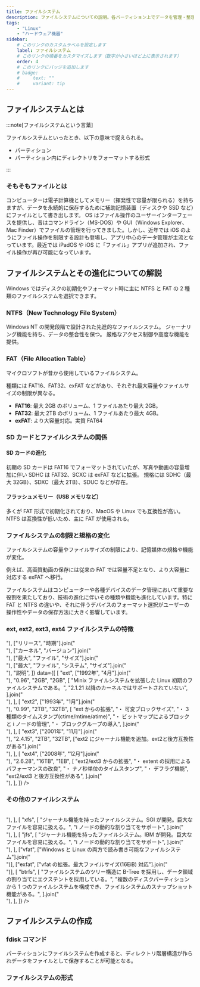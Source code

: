 ```yaml
---
title: ファイルシステム
description: ファイルシステムについての説明。各パーティション上でデータを管理・整理する方法
tags:
    - "Linux"
    - "ハードウェア機器"
sidebar:
    # このリンクのカスタムラベルを設定します
    label: ファイルシステム
    # このリンクの順番をカスタマイズします（数字が小さいほど上に表示されます）
    order: 4
    # このリンクにバッジを追加します
    # badge:
    #     text: ""
    #     variant: tip
---
```



## ファイルシステムとは

:::note[ファイルシステムという言葉]

ファイルシステムといったとき、以下の意味で捉えられる。

-   パーティション
-   パーティション内にディレクトリをフォーマットする形式

:::

### そもそもファイルとは

コンピューターは電子計算機としてメモリー（揮発性で容量が限られる）を持ちますが、データを永続的に保存するために補助記憶装置（ディスクや SSD など）にファイルとして書き出します。
OS はファイル操作のユーザーインターフェースを提供し、昔はコマンドライン（MS-DOS）や GUI（Windows Explorer、Mac Finder）でファイルの管理を行ってきました。しかし、近年では iOS のようにファイル操作を制限する設計も登場し、アプリ中心のデータ管理が主流となっています。最近では iPadOS や iOS に「ファイル」アプリが追加され、ファイル操作が再び可能になっています。

## ファイルシステムとその進化についての解説

Windows ではディスクの初期化やフォーマット時に主に NTFS と FAT の 2 種類のファイルシステムを選択できます。

### NTFS（New Technology File System）

Windows NT の開発段階で設計された先進的なファイルシステム。
ジャーナリング機能を持ち、データの整合性を保つ。
厳格なアクセス制御や高度な機能を提供。

### FAT（File Allocation Table）

マイクロソフトが昔から使用しているファイルシステム。

種類には FAT16、FAT32、exFAT などがあり、それぞれ最大容量やファイルサイズの制限が異なる。

-   **FAT16**: 最大 2GB のボリューム、1 ファイルあたり最大 2GB。
-   **FAT32**: 最大 2TB のボリューム、1 ファイルあたり最大 4GB。
-   **exFAT**: より大容量対応。実質 FAT64

### SD カードとファイルシステムの関係

#### SD カードの進化

初期の SD カードは FAT16 でフォーマットされていたが、写真や動画の容量増加に伴い
SDHC は FAT32、SCXC は exFAT などに拡張。
規格には SDHC（最大 32GB）、SDXC（最大 2TB）、SDUC などが存在。

#### フラッシュメモリー（USB メモリなど）

多くが FAT 形式で初期化されており、MacOS や Linux でも互換性が高い。
NTFS は互換性が低いため、主に FAT が使用される。

### ファイルシステムの制限と規格の変化

ファイルシステムの容量やファイルサイズの制限により、記憶媒体の規格や機能が変化。

例えば、高画質動画の保存には従来の FAT では容量不足となり、より大容量に対応する exFAT へ移行。

ファイルシステムはコンピューターや各種デバイスのデータ管理において重要な役割を果たしており、技術の進化に伴いその種類や機能も進化しています。特に FAT と NTFS の違いや、それに伴うデバイスのフォーマット選択がユーザーの操作性やデータの保存方法に大きく影響しています。

### ext, ext2, ext3, ext4 ファイルシステムの特徴

<Table
    caption=""
    columns={[
        ["ファイル", "システム"].join("<br/>"),
        ["リリース", "時期"].join("<br/>"),
        ["カーネル", "バージョン"].join("<br/>"),
        ["最大", "ファイル", "サイズ"].join("<br/>"),
        ["最大", "ファイル", "システム", "サイズ"].join("<br/>"),
        "説明",
    ]}
    data={[
        [
            "ext",
            ["1992年", "4月"].join("<br/>"),
            "0.96",
            "2GB",
            "2GB",
            [
                "Minix ファイルシステムを拡張した Linux 初期のファイルシステムである。",
                "2.1.21 以降のカーネルではサポートされていない",
            ].join("<br/>"),
        ],
        [
            "ext2",
            ["1993年", "1月"].join("<br/>"),
            "0.99",
            "2TB",
            "32TB",
            [
                "ext からの拡張",
                "・ 可変ブロックサイズ",
                "・ 3 種類のタイムスタンプ(ctime/mtime/atime)",
                "・ ビットマップによるブロックと i ノードの管理",
                "・ ブロックグループの導入",
            ].join("<br/>"),
        ],
        [
            "ext3",
            ["2001年", "11月"].join("<br/>"),
            "2.4.15",
            "2TB",
            "32TB",
            ["ext2 にジャーナル機能を追加。ext2と後方互換性がある"].join("<br/>"),
        ],
        [
            "ext4",
            ["2008年", "12月"].join("<br/>"),
            "2.6.28",
            "16TB",
            "1EB",
            [
                "ext2/ext3 からの拡張",
                "・ extent の採用によるパフォーマンスの改良",
                "・ ナノ秒単位のタイムスタンプ",
                "・ デフラグ機能",
                "ext2/ext3 と後方互換性がある",
            ].join("<br/>"),
        ],
    ]}
/>

### その他のファイルシステム

<Table
    caption=""
    columns={["主なファイルシステム", "説明"]}
    data={[
        [
            "reiserfs",
            [
                "ジャーナル機能を持ったファイルシステム。ディスクの使用効率がよく、クラッシュからの高速な回復機能がある。",
                "i ノードの動的な割り当てをサポート",
            ].join("<br>"),
        ],
        [
            "xfs",
            [
                "ジャーナル機能を持ったファイルシステム。SGI が開発。巨大なファイルを容易に扱える。",
                "i ノードの動的な割り当てをサポート",
            ].join("<br>"),
        ],
        [
            "jfs",
            [
                "ジャーナル機能を持ったファイルシステム。IBM が開発。巨大なファイルを容易に扱える。",
                "i ノードの動的な割り当てをサポート",
            ].join("<br>"),
        ],
        ["vfat", ["Windows と Linux の両方で読み書き可能なファイルシステム"].join("<br>")],
        ["exfat", ["vfat の拡張。最大ファイルサイズ(16EiB) 対応"].join("<br>")],
        [
            "btrfs",
            [
                "ファイルシステムのツリー構造に B-Tree を採用し、データ領域の割り当てにエクステントを採用している。",
                "複数のディスクパーティションから 1 つのファイルシステムを構成でき、ファイルシステムのスナップショット機能がある。",
            ].join("<br>"),
        ],
    ]}
/>

## ファイルシステムの作成

### fdisk コマンド

パーティションにファイルシステムを作成すると、ディレクトリ階層構造が作られデータをファイルとして保存することが可能となる。

### ファイルシステムの形式
